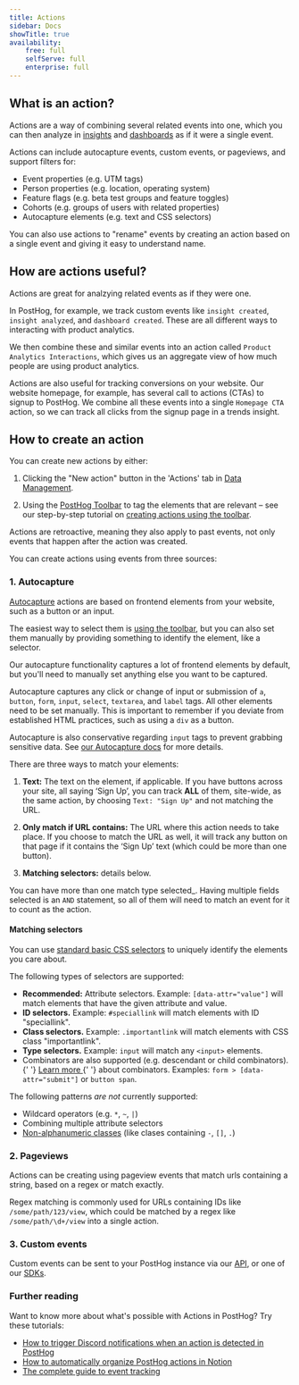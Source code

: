 ```yaml
---
title: Actions
sidebar: Docs
showTitle: true
availability:
    free: full
    selfServe: full
    enterprise: full
---
```


## What is an action?

Actions are a way of combining several related events into one, which you can then analyze in [insights](/docs/product-analytics/insights) and [dashboards](/docs/product-analytics/dashboards) as if it were a single event.

Actions can include autocapture events, custom events, or pageviews, and support filters for:

- Event properties (e.g. UTM tags)
- Person properties (e.g. location, operating system)
- Feature flags (e.g. beta test groups and feature toggles)
- Cohorts (e.g. groups of users with related properties)
- Autocapture elements (e.g. text and CSS selectors)

You can also use actions to "rename" events by creating an action based on a single event and giving it easy to understand name.

## How are actions useful?

Actions are great for analzying related events as if they were one.

In PostHog, for example, we track custom events like `insight created`, `insight analyzed`, and `dashboard created`. These are all different ways to interacting with product analytics.

We then combine these and similar events into an action called `Product Analytics Interactions`, which gives us an aggregate view of how much people are using product analytics.

Actions are also useful for tracking conversions on your website. Our website homepage, for example, has several call to actions (CTAs) to signup to PostHog. We combine all these events into a single `Homepage CTA` action, so we can track all clicks from the signup page in a trends insight.

## How to create an action

You can create new actions by either: 

1. Clicking the "New action" button in the 'Actions' tab in [Data Management](https://app.posthog.com/data-management/events).

2. Using the [PostHog Toolbar](/docs/toolbar) to tag the elements that are relevant – see our step-by-step tutorial on [creating actions using the toolbar](https://posthog.com/tutorials/how-to-capture-events-the-easy-way).

Actions are retroactive, meaning they also apply to past events, not only events that happen after the action was created.

You can create actions using events from three sources:

### 1. Autocapture

[Autocapture](/docs/product-analytics/autocapture) actions are based on frontend elements from your website, such as a button or an input. 

The easiest way to select them is [using the toolbar](https://posthog.com/tutorials/how-to-capture-events-the-easy-way), but you can also set them manually by providing something to identify the element, like a selector.

Our autocapture functionality captures a lot of frontend elements by default, but you'll need to manually set anything else you want to be captured. 
 
Autocapture captures any click or change of input or submission of `a`, `button`, `form`, `input`, `select`, `textarea`, and `label` tags. All other elements need to be set manually. This is important to remember if you deviate from established HTML practices, such as using a `div` as a button.

Autocapture is also conservative regarding `input` tags to prevent grabbing sensitive data. See [our Autocapture docs](/docs/product-analytics/autocapture) for more details.

There are three ways to match your elements:

1. **Text:** The text on the element, if applicable. If you have buttons across your site, all saying ‘Sign Up’, you can track **ALL** of them, site-wide, as the same action, by choosing `Text: "Sign Up"` and not matching the URL.

2. **Only match if URL contains:** The URL where this action needs to take place. If you choose to match the URL as well, it will track any button on that page if it contains the ‘Sign Up’ text (which could be more than one button).

3. **Matching selectors:** details below.

You can have more than one match type selected_. Having multiple fields selected is an `AND` statement, so all of them will need to match an event for it to count as the action.

#### Matching selectors

You can use <a href="https://developer.mozilla.org/en-US/docs/Web/CSS/CSS_Selectors" target="_blank" rel="noopener">standard basic CSS selectors</a> to uniquely identify the elements you care about.

The following types of selectors are supported:

<ul>
    <li>
        <strong>Recommended:</strong> Attribute selectors. Example:
        <code>[data-attr="value"]</code> will match elements that have the given attribute and value.
    </li>
    <li>
        <strong>ID selectors.</strong> Example: <code>#speciallink</code> will match
        elements with ID "speciallink".
    </li>
    <li>
        <strong>Class selectors.</strong> Example: <code>.importantlink</code> will match
        elements with CSS class "importantlink".
    </li>
    <li>
        <strong>Type selectors.</strong> Example: <code>input</code> will match any
        <code>&lt;input&gt;</code> elements.
    </li>
    <li>
        Combinators are also supported (e.g. descendant or child combinators).
        {' '}
        <a
            href="https://developer.mozilla.org/en-US/docs/Web/CSS/CSS_Selectors#combinators"
            target="_blank"
            rel="noopener"
        >
            Learn more
        </a>{' '}
        about combinators. Examples: <code>form > [data-attr="submit"]</code> or <code>button span</code>.
    </li>
</ul>

The following patterns _are not_ currently supported:

- Wildcard operators (e.g. <code>*</code>, <code>~</code>, <code>|</code>)
- Combining multiple attribute selectors
- [Non-alphanumeric classes](https://github.com/PostHog/posthog/issues/15480) (like clases containing `-`, `[]`, `.`)

### 2. Pageviews

Actions can be creating using pageview events that match urls containing a string, based on a regex or match exactly.

Regex matching is commonly used for URLs containing IDs like `/some/path/123/view`, which could be matched by a regex like `/some/path/\d+/view` into a single action.

### 3. Custom events

Custom events can be sent to your PostHog instance via our [API](/docs/api), or one of our [SDKs](/docs/getting-started/install).

### Further reading

Want to know more about what's possible with Actions in PostHog? Try these tutorials:

- [How to trigger Discord notifications when an action is detected in PostHog](/tutorials/how-to-connect-discord-to-posthog-with-zapier)
- [How to automatically organize PostHog actions in Notion](/tutorials/how-to-connect-posthog-and-notion-with-zapier)
- [The complete guide to event tracking](/tutorials/event-tracking-guide)